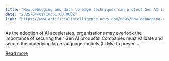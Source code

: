 ```yaml
---
title: "How debugging and data lineage techniques can protect Gen AI investments"
date: "2025-04-01T10:51:00.000Z"
link: "https://www.artificialintelligence-news.com/news/how-debugging-and-data-lineage-techniques-can-protect-gen-ai-investments/"
---
```


As the adoption of AI accelerates, organisations may overlook the importance of securing their Gen AI products. Companies must validate and secure the underlying large language models (LLMs) to preven...

[Read more](https://www.artificialintelligence-news.com/news/how-debugging-and-data-lineage-techniques-can-protect-gen-ai-investments/)
